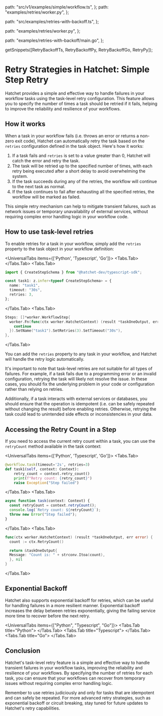 
  path: "src/v1/examples/simple/workflow.ts",
};
  path: "examples/retries/worker.py",
};

  path: "src/examples/retries-with-backoff.ts",
};

  path: "examples/retries/worker.py",
};

  path: "examples/retries-with-backoff/main.go",
};

  getSnippets([RetryBackoffTs, RetryBackoffPy, RetryBackoffGo, RetryPy]);


# Retry Strategies in Hatchet: Simple Step Retry

Hatchet provides a simple and effective way to handle failures in your workflow tasks using the task-level retry configuration. This feature allows you to specify the number of times a task should be retried if it fails, helping to improve the reliability and resilience of your workflows.

## How it works

When a task in your workflow fails (i.e. throws an error or returns a non-zero exit code), Hatchet can automatically retry the task based on the `retries` configuration defined in the task object. Here's how it works:

1. If a task fails and `retries` is set to a value greater than 0, Hatchet will catch the error and retry the task.
2. The task will be retried up to the specified number of times, with each retry being executed after a short delay to avoid overwhelming the system.
3. If the task succeeds during any of the retries, the workflow will continue to the next task as normal.
4. If the task continues to fail after exhausting all the specified retries, the workflow will be marked as failed.

This simple retry mechanism can help to mitigate transient failures, such as network issues or temporary unavailability of external services, without requiring complex error handling logic in your workflow code.

## How to use task-level retries

To enable retries for a task in your workflow, simply add the `retries` property to the task object in your workflow definition:

<UniversalTabs items={['Python', 'Typescript', 'Go']}>
  <Tabs.Tab>
  <GithubSnippet src={RetryPy} target="Simple" />
  </Tabs.Tab>
  <Tabs.Tab>

```typescript
import { CreateStepSchema } from "@hatchet-dev/typescript-sdk";

const task1: z.infer<typeof CreateStepSchema> = {
  name: "task1",
  timeout: "30s",
  retries: 3,
};
```

  </Tabs.Tab>
  <Tabs.Tab>

```go
Steps: []*worker.WorkflowStep{
  worker.Fn(func(ctx worker.HatchetContext) (result *taskOneOutput, err error) {
    continue
  }).SetName("task1").SetRetries(3).SetTimeout("30s"),
},
```

  </Tabs.Tab>
</UniversalTabs>


You can add the `retries` property to any task in your workflow, and Hatchet will handle the retry logic automatically.

It's important to note that task-level retries are not suitable for all types of failures. For example, if a task fails due to a programming error or an invalid configuration, retrying the task will likely not resolve the issue. In these cases, you should fix the underlying problem in your code or configuration rather than relying on retries.

Additionally, if a task interacts with external services or databases, you should ensure that the operation is idempotent (i.e. can be safely repeated without changing the result) before enabling retries. Otherwise, retrying the task could lead to unintended side effects or inconsistencies in your data.

## Accessing the Retry Count in a Step

If you need to access the current retry count within a task, you can use the `retryCount` method available in the task context:

<UniversalTabs items={['Python', 'Typescript', 'Go']}>
  <Tabs.Tab>

```python
@workflow.task(timeout='2s', retries=3)
def task1(self, context: Context):
    retry_count = context.retry_count()
    print(f"Retry count: {retry_count}")
    raise Exception("Step failed")
```

  </Tabs.Tab>
  <Tabs.Tab>

```typescript
async function task(context: Context) {
  const retryCount = context.retryCount();
  console.log(`Retry count: ${retryCount}`);
  throw new Error("Step failed");
}
```

  </Tabs.Tab>
  <Tabs.Tab>

```go
func(ctx worker.HatchetContext) (result *taskOneOutput, err error) {
  count := ctx.RetryCount()

  return &taskOneOutput{
  Message: "Count is: " + strconv.Itoa(count),
  }, nil
}
```

  </Tabs.Tab>
</UniversalTabs>

## Exponential Backoff

Hatchet also supports exponential backoff for retries, which can be useful for handling failures in a more resilient manner. Exponential backoff increases the delay between retries exponentially, giving the failing service more time to recover before the next retry.

<UniversalTabs items={["Python", "Typescript", "Go"]}>
  <Tabs.Tab title="Python">
    <GithubSnippet src={RetryBackoffPy} target="Backoff" />
  </Tabs.Tab>
  <Tabs.Tab title="Typescript">
    <GithubSnippet src={RetryBackoffTs} target="Backoff" />
  </Tabs.Tab>
  <Tabs.Tab title="Go">
    <GithubSnippet src={RetryBackoffGo} target="Backoff" />
  </Tabs.Tab>
</UniversalTabs>

## Conclusion

Hatchet's task-level retry feature is a simple and effective way to handle transient failures in your workflow tasks, improving the reliability and resilience of your workflows. By specifying the number of retries for each task, you can ensure that your workflows can recover from temporary issues without requiring complex error handling logic.

Remember to use retries judiciously and only for tasks that are idempotent and can safely be repeated. For more advanced retry strategies, such as exponential backoff or circuit breaking, stay tuned for future updates to Hatchet's retry capabilities.
